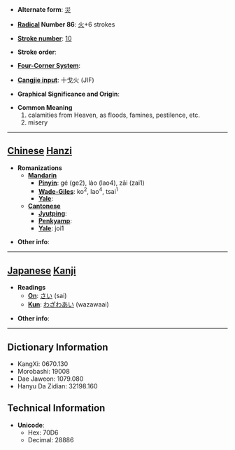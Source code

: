 * '''Alternate form''': [[災]]

* '''[[Wiktionary:Chinese radical index| Radical]] Number 86''': [[Wiktionary:Chinese radical index 火|火]]+6 strokes

* '''[[Wiktionary:Chinese total strokes index|Stroke number]]''': [[Wiktionary:Chinese total strokes index 10|10]]

* '''Stroke order''': 

* '''[[Wiktionary:Chinese four corner index|Four-Corner System]]''': 

* '''[[Wiktionary:Chinese Cangjie index|Cangjie input]]''': 十戈火 (JIF)

* '''Graphical Significance and Origin''': 

* '''Common Meaning'''
*#calamities from Heaven, as floods, famines, pestilence, etc.
*# misery


----

== [[Chinese]] [[Hanzi]] ==

* '''Romanizations'''
** '''[[Mandarin]]'''
*** '''[[Pinyin]]''': gé (ge2), lào (lao4), zāi (zai1)
*** '''[[Wade-Giles]]''': ko<sup>2</sup>, lao<sup>4</sup>, tsai<sup>1</sup>
*** '''[[Yale]]''': 
** '''[[Cantonese]]'''
*** '''[[Jyutping]]''':
*** '''[[Penkyamp]]''': 
*** '''[[Yale]]''': joi1

* '''Other info''': 

----

== [[Japanese]] [[Kanji]] ==

* '''Readings'''
** '''[[On]]''': [[さい]] (sai)
** '''[[Kun]]''': [[わざわあい]] (wazawaai)

* '''Other info''':  

----

== Dictionary Information ==

* KangXi: 0670.130
* Morobashi: 19008
* Dae Jaweon: 1079.080
* Hanyu Da Zidian: 32198.160

== Technical Information ==

* '''Unicode''':
** Hex: 70D6
** Decimal: 28886